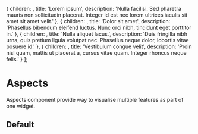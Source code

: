 
  {
    children: <BsTrash2 />,
    title: 'Lorem ipsum',
    description: 'Nulla facilisi. Sed pharetra mauris non sollicitudin placerat. Integer id est nec lorem ultrices iaculis sit amet sit amet velit.'
  },
  {
    children: <BsTrophy />,
    title: 'Dolor sit amet',
    description: 'Phasellus bibendum eleifend luctus. Nunc orci nibh, tincidunt eget porttitor in.'
  },
  {
    children: <BsSun />,
    title: 'Nulla aliquet lacus.',
    description: 'Duis fringilla nibh urna, quis pretium ligula volutpat nec. Phasellus neque dolor, lobortis vitae posuere id.'
  },
  {
    children: <BsTagFill />,
    title: 'Vestibulum congue velit',
    description: 'Proin nisl quam, mattis ut placerat a, cursus vitae quam. Integer rhoncus neque felis.'
  }
];

<Meta title="Atomic Design/Organisms/Aspects" />

# Aspects

Aspects component provide way to visualise multiple features as part of one widget.

## Default

<Canvas>
  <Story name="default">
    <Aspects aspects={aspects} />
  </Story>
</Canvas>
